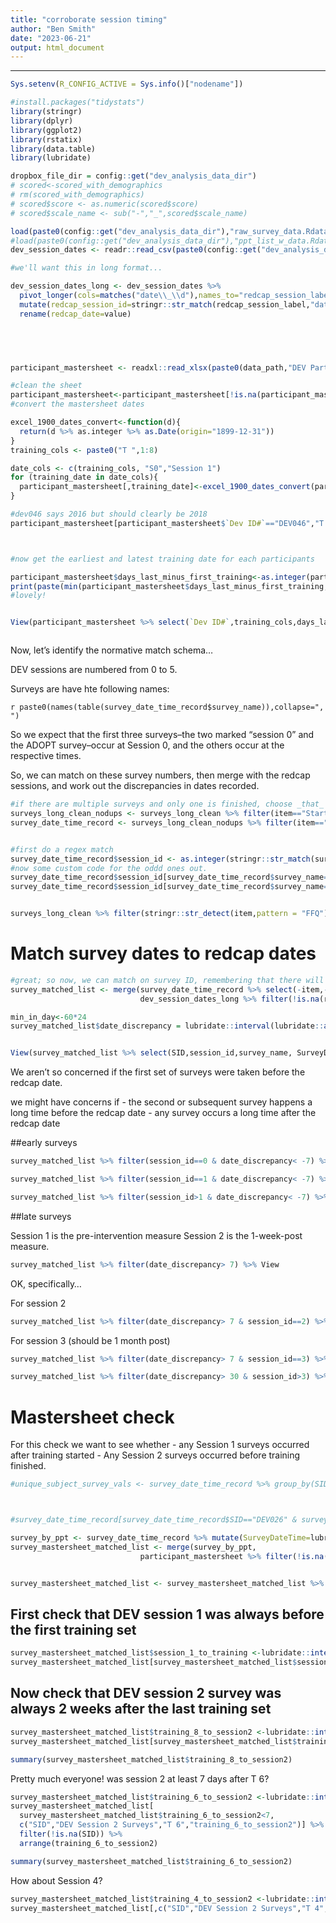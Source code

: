 ```yaml
---
title: "corroborate session timing"
author: "Ben Smith"
date: "2023-06-21"
output: html_document
---
```


---


```r
Sys.setenv(R_CONFIG_ACTIVE = Sys.info()["nodename"])

#install.packages("tidystats")
library(stringr)
library(dplyr)
library(ggplot2)
library(rstatix)
library(data.table)
library(lubridate)

dropbox_file_dir = config::get("dev_analysis_data_dir")
# scored<-scored_with_demographics
# rm(scored_with_demographics)
# scored$score <- as.numeric(scored$score)
# scored$scale_name <- sub("-","_",scored$scale_name)
```


```r
load(paste0(config::get("dev_analysis_data_dir"),"raw_survey_data.Rdata"))
#load(paste0(config::get("dev_analysis_data_dir"),"ppt_list_w_data.Rdata"))
dev_session_dates <- readr::read_csv(paste0(config::get("dev_analysis_data_dir"),"DEV-Sessions_DATA_2023-06-21_1857.csv"))

#we'll want this in long format...

dev_session_dates_long <- dev_session_dates %>% 
  pivot_longer(cols=matches("date\\_\\d"),names_to="redcap_session_label") %>%
  mutate(redcap_session_id=stringr::str_match(redcap_session_label,"date\\_(\\d)")[,2]) %>%
  rename(redcap_date=value)



  


```


```r
participant_mastersheet <- readxl::read_xlsx(paste0(data_path,"DEV Participant Mastersheet_copy.xlsx")) %>% select(-`First Name`,-`Last Name`,-`Email`,-`Initals`,-Group)

#clean the sheet
participant_mastersheet<-participant_mastersheet[!is.na(participant_mastersheet$`Dev ID#`),]
#convert the mastersheet dates

excel_1900_dates_convert<-function(d){
  return(d %>% as.integer %>% as.Date(origin="1899-12-31"))
}
training_cols <- paste0("T ",1:8)

date_cols <- c(training_cols, "S0","Session 1")
for (training_date in date_cols){
  participant_mastersheet[,training_date]<-excel_1900_dates_convert(participant_mastersheet[[training_date]])
}

#dev046 says 2016 but should clearly be 2018
participant_mastersheet[participant_mastersheet$`Dev ID#`=="DEV046","T 1"]<-as.Date("2018-10-16")



#now get the earliest and latest training date for each participants

participant_mastersheet$days_last_minus_first_training<-as.integer(participant_mastersheet$`T 8`-participant_mastersheet$`T 1`)
print(paste(min(participant_mastersheet$days_last_minus_first_training,na.rm = TRUE),max(participant_mastersheet$days_last_minus_first_training,na.rm = T)))
#lovely!


View(participant_mastersheet %>% select(`Dev ID#`,training_cols,days_last_minus_first_training))



```



Now, let's identify the normative match schema...

DEV sessions are numbered from 0 to 5.

Surveys are have hte following names:

`r paste0(names(table(survey_date_time_record$survey_name)),collapse=", ")`


So we expect that the first three surveys--the two marked "session 0" and the ADOPT survey--occur at Session 0, and the others occur at the respective times.

So, we can match on these survey numbers, then merge with the redcap sessions, and work out the discrepancies in dates recorded.

```r

#if there are multiple surveys and only one is finished, choose _that_ one
surveys_long_clean_nodups <- surveys_long_clean %>% filter(item=="StartDate") %>% group_by(survey_name,SID) %>% slice_min(-Finished,n=1)
survey_date_time_record <- surveys_long_clean_nodups %>% filter(item=="StartDate") %>%  mutate(SurveyDateTime=unlist(lubridate::as_datetime(unlist(as.integer(value)))))


#first do a regex match
survey_date_time_record$session_id <- as.integer(stringr::str_match(survey_date_time_record$survey_name,"DEV Session (\\d) Surveys")[,2])
#now some custom code for the oddd ones out.
survey_date_time_record$session_id[survey_date_time_record$survey_name=="DEV ADOPT Survey Flow"]<-0
survey_date_time_record$session_id[survey_date_time_record$survey_name=="DEV Session 0 Food Categories & Demographics"]<-0



```

```r
surveys_long_clean %>% filter(stringr::str_detect(item,pattern = "FFQ")) %>% group_by(survey_name) %>% dplyr::summarize(n())
```

# Match survey dates to redcap dates

```r

#great; so now, we can match on survey ID, remembering that there will be more than one survey at session 0, so this is a list of surveys, not sessions.
survey_matched_list <- merge(survey_date_time_record %>% select(-item,-value),
                             dev_session_dates_long %>% filter(!is.na(redcap_date)),by.x=c("SID","session_id"),by.y=c("dev_id","redcap_session_id"),all.x=TRUE)

min_in_day<-60*24
survey_matched_list$date_discrepancy = lubridate::interval(lubridate::as_datetime(survey_matched_list$redcap_date),lubridate::as_datetime(survey_matched_list$SurveyDateTime))/days(1)


View(survey_matched_list %>% select(SID,session_id,survey_name, SurveyDateTime,redcap_date,date_discrepancy))
```


We aren't so concerned if the first set of surveys were taken before the redcap date.

we might have concerns if 
- the second or subsequent survey happens a long time before the redcap date
- any survey occurs a long time after the redcap date

##early surveys

```r
survey_matched_list %>% filter(session_id==0 & date_discrepancy< -7) %>% View
```


```r
survey_matched_list %>% filter(session_id==1 & date_discrepancy< -7) %>% View
```

```r
survey_matched_list %>% filter(session_id>1 & date_discrepancy< -7) %>% View
```

##late surveys

Session 1 is the pre-intervention measure
Session 2 is the 1-week-post measure.

```r
survey_matched_list %>% filter(date_discrepancy> 7) %>% View
```

OK, specifically...

For session 2

```r
survey_matched_list %>% filter(date_discrepancy> 7 & session_id==2) %>% View
```

For session 3 (should be 1 month post)


```r
survey_matched_list %>% filter(date_discrepancy> 7 & session_id==3) %>% View
```



```r
survey_matched_list %>% filter(date_discrepancy> 30 & session_id>3) %>% View
```


# Mastersheet check

For this check we want to see whether
 - any Session 1 surveys occurred after training started
 - Any Session 2 surveys occurred before training finished.
 
```r

#unique_subject_survey_vals <- survey_date_time_record %>% group_by(SID,survey_name) %>% dplyr::summarize(row_count=n())%>% arrange(-row_count)



#survey_date_time_record[survey_date_time_record$SID=="DEV026" & survey_date_time_record$survey_name=="DEV Session 4 Surveys",]

survey_by_ppt <- survey_date_time_record %>% mutate(SurveyDateTime=lubridate::as_datetime(SurveyDateTime)) %>% select(SID,survey_name,SurveyDateTime) %>% pivot_wider(names_from="survey_name",values_from = "SurveyDateTime")
survey_mastersheet_matched_list <- merge(survey_by_ppt,
                             participant_mastersheet %>% filter(!is.na(`T 1`)),by.x=c("SID"),by.y=c("Dev ID#"),all.x=TRUE)


survey_mastersheet_matched_list <- survey_mastersheet_matched_list %>% filter(!is.na(`DEV Session 2 Surveys`) | !is.na(`DEV Session 1 Surveys`))
```

## First check that DEV session 1 was always before the first training set

```r
survey_mastersheet_matched_list$session_1_to_training <-lubridate::interval(survey_mastersheet_matched_list$`DEV Session 1 Surveys`,survey_mastersheet_matched_list$`T 1`) / days(1)
survey_mastersheet_matched_list[survey_mastersheet_matched_list$session_1_to_training<2,c("SID","DEV Session 1 Surveys","T 1","session_1_to_training")] %>% arrange(session_1_to_training)
```

## Now check that DEV session 2 survey was always 2 weeks after the last training set



```r
survey_mastersheet_matched_list$training_8_to_session2 <-lubridate::interval(survey_mastersheet_matched_list$`T 8`,survey_mastersheet_matched_list$`DEV Session 2 Surveys`) / days(1)
survey_mastersheet_matched_list[survey_mastersheet_matched_list$training_8_to_session2<14,c("SID","DEV Session 2 Surveys","T 8","training_8_to_session2")] %>% arrange(training_8_to_session2)

summary(survey_mastersheet_matched_list$training_8_to_session2)
```
Pretty much everyone! was session 2 at least 7 days after T 6?



```r
survey_mastersheet_matched_list$training_6_to_session2 <-lubridate::interval(survey_mastersheet_matched_list$`T 6`,survey_mastersheet_matched_list$`DEV Session 2 Surveys`) / days(1)
survey_mastersheet_matched_list[
  survey_mastersheet_matched_list$training_6_to_session2<7,
  c("SID","DEV Session 2 Surveys","T 6","training_6_to_session2")] %>% 
  filter(!is.na(SID)) %>%
  arrange(training_6_to_session2)

summary(survey_mastersheet_matched_list$training_6_to_session2)
```

How about Session 4?



```r
survey_mastersheet_matched_list$training_4_to_session2 <-lubridate::interval(survey_mastersheet_matched_list$`T 4`,survey_mastersheet_matched_list$`DEV Session 2 Surveys`) / days(1)
survey_mastersheet_matched_list[,c("SID","DEV Session 2 Surveys","T 4","training_4_to_session2")] %>% filter(!is.na(`DEV Session 2 Surveys`)) %>% arrange(training_4_to_session2)
```